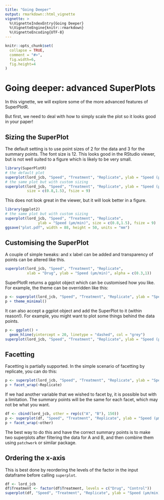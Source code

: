 ```yaml
---
title: "Going Deeper"
output: rmarkdown::html_vignette
vignette: >
  %\VignetteIndexEntry{Going Deeper}
  %\VignetteEngine{knitr::rmarkdown}
  %\VignetteEncoding{UTF-8}
---
```


```r
knitr::opts_chunk$set(
  collapse = TRUE,
  comment = "#>",
  fig.width=6,
  fig.height=4
)
```

# Going deeper: advanced SuperPlots

In this vignette, we will explore some of the more advanced features of SuperPlotR.

But first, we need to deal with how to simply scale the plot so it looks good in
your paper!

## Sizing the SuperPlot

The default setting is to use point sizes of 2 for the data and 3 for the
summary points. The font size is 12. This looks good in the RStudio viewer, but
is not well suited to a figure which is likely to be very small.

```r
library(SuperPlotR)
# the default plot
superplot(lord_jcb, "Speed", "Treatment", "Replicate", ylab = "Speed (µm/min)")
# the same plot but with custom sizing
superplot(lord_jcb, "Speed", "Treatment", "Replicate", ylab = "Speed (µm/min)",
          size = c(0.8,1.5), fsize = 9)
```

This does not look great in the viewer, but it will look better in a figure.

```r
library(ggplot2)
# the same plot but with custom sizing
superplot(lord_jcb, "Speed", "Treatment", "Replicate",
               ylab = "Speed (µm/min)", size = c(0.8,1.5), fsize = 9)
ggsave("plot.pdf", width = 88, height = 50, units = "mm")
```

## Customising the SuperPlot

A couple of simple tweaks: and x label can be added and transparency of points
can be altered like this.

```r
superplot(lord_jcb, "Speed", "Treatment", "Replicate",
          xlab = "Drug", ylab = "Speed (µm/min)", alpha = c(0.3,1))
```

SuperPlotR returns a ggplot object which can be customised how you like. For
example, the theme can be overridden like this:

```r
p <- superplot(lord_jcb, "Speed", "Treatment", "Replicate", ylab = "Speed (µm/min)")
p + theme_minimal()
```

It can also accept a ggplot object and add the SuperPlot to it (within reason!).
For example, you might want to plot some things behind the data points.

```r
p <- ggplot() +
  geom_hline(yintercept = 20, linetype = "dashed", col = "grey")
superplot(lord_jcb, "Speed", "Treatment", "Replicate", ylab = "Speed (µm/min)", gg = p)
```

## Facetting

Facetting is partially supported. In the simple scenario of facetting by
replicate, you can do this:

```r
p <- superplot(lord_jcb, "Speed", "Treatment", "Replicate", ylab = "Speed (µm/min)")
p + facet_wrap(~Replicate)
```

If we had another variable that we wished to facet by, it is possible but with
a limitation. The summary points will be the same for each facet, which may not
be what you want.

```r
df <- cbind(lord_jcb, other = rep(c("A", "B"), 150))
p <- superplot(df, "Speed", "Treatment", "Replicate", ylab = "Speed (µm/min)")
p + facet_wrap(~other)
```

The best way to do this and have the correct summary points is to make two
superplots after filtering the data for A and B, and then combine them using
`patchwork` or similar package.

## Ordering the x-axis

This is best done by reordering the levels of the factor in the input dataframe
before calling `superplot`.

```r
df <- lord_jcb
df$Treatment <- factor(df$Treatment, levels = c("Drug", "Control"))
superplot(df, "Speed", "Treatment", "Replicate", ylab = "Speed (µm/min)")
```
